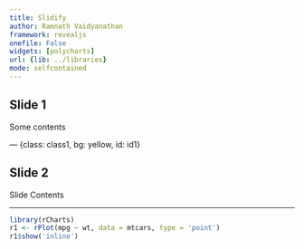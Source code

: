```yaml
---
title: Slidify
author: Ramnath Vaidyanathan
framework: revealjs
onefile: False
widgets: [polycharts]
url: {lib: ../libraries}
mode: selfcontained
---
```


## Slide 1

Some contents

--- {class: class1, bg: yellow, id: id1}
    
## Slide 2

Slide Contents

---

```r
library(rCharts)
r1 <- rPlot(mpg ~ wt, data = mtcars, type = 'point')
r1$show('inline')
```


